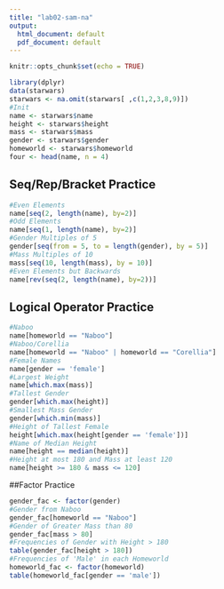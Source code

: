 ```yaml
---
title: "lab02-sam-na"
output:
  html_document: default
  pdf_document: default
---
```


```r
knitr::opts_chunk$set(echo = TRUE)
```

```r
library(dplyr)
data(starwars)
starwars <- na.omit(starwars[ ,c(1,2,3,8,9)])
#Init
name <- starwars$name
height <- starwars$height
mass <- starwars$mass
gender <- starwars$gender
homeworld <- starwars$homeworld
four <- head(name, n = 4)
```

## Seq/Rep/Bracket Practice

```r
#Even Elements
name[seq(2, length(name), by=2)]
#Odd Elements
name[seq(1, length(name), by=2)]
#Gender Multiples of 5
gender[seq(from = 5, to = length(gender), by = 5)]
#Mass Multiples of 10
mass[seq(10, length(mass), by = 10)]
#Even Elements but Backwards
name[rev(seq(2, length(name), by=2))]
```

## Logical Operator Practice

```r
#Naboo
name[homeworld == "Naboo"]
#Naboo/Corellia
name[homeworld == "Naboo" | homeworld == "Corellia"]
#Female Names
name[gender == 'female']
#Largest Weight
name[which.max(mass)]
#Tallest Gender
gender[which.max(height)]
#Smallest Mass Gender
gender[which.min(mass)]
#Height of Tallest Female
height[which.max(height[gender == 'female'])]
#Name of Median Height
name[height == median(height)]
#Height at most 180 and Mass at least 120
name[height >= 180 & mass <= 120]
```

##Factor Practice

```r
gender_fac <- factor(gender)
#Gender from Naboo
gender_fac[homeworld == "Naboo"]
#Gender of Greater Mass than 80
gender_fac[mass > 80]
#Frequencies of Gender with Height > 180
table(gender_fac[height > 180])
#Frequencies of 'Male' in each Homeworld
homeworld_fac <- factor(homeworld)
table(homeworld_fac[gender == 'male'])
```

